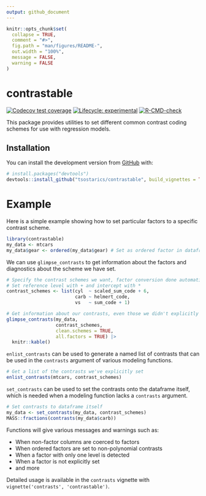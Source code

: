 ```yaml
---
output: github_document
---
```


<!-- README.md is generated from README.Rmd. Please edit that file -->

```r
knitr::opts_chunk$set(
  collapse = TRUE,
  comment = "#>",
  fig.path = "man/figures/README-",
  out.width = "100%",
  message = FALSE,
  warning = FALSE
)
```

# contrastable

<!-- badges: start -->
[![Codecov test coverage](https://codecov.io/gh/tsostarics/contrastable/branch/main/graph/badge.svg?token=PW2NOWO8NE)](https://codecov.io/gh/tsostarics/contrastable?branch=main)
[![Lifecycle: experimental](https://img.shields.io/badge/lifecycle-experimental-orange.svg)](https://lifecycle.r-lib.org/articles/stages.html#experimental)
[![R-CMD-check](https://github.com/tsostarics/contrastable/workflows/R-CMD-check/badge.svg)](https://github.com/tsostarics/contrastable/actions)
<!-- badges: end -->

This package provides utilities to set different common contrast coding schemes
for use with regression models.

## Installation

You can install the development version from [GitHub](https://github.com/) with:

``` r
# install.packages("devtools")
devtools::install_github("tsostarics/contrastable", build_vignettes = TRUE)
```

# Example

Here is a simple example showing how to set particular factors to a specific
contrast scheme. 

```r
library(contrastable)
my_data <- mtcars
my_data$gear <- ordered(my_data$gear) # Set as ordered factor in dataframe
```

We can use `glimpse_contrasts` to get information about
the factors and diagnostics about the scheme we have set.

```r
# Specify the contrast schemes we want, factor conversion done automatically
# Set reference level with + and intercept with *
contrast_schemes <- list(cyl  ~ scaled_sum_code + 6,
                         carb ~ helmert_code,
                         vs   ~ sum_code + 1)

# Get information about our contrasts, even those we didn't explicitly set
glimpse_contrasts(my_data, 
                  contrast_schemes, 
                  clean.schemes = TRUE,
                  all.factors = TRUE) |> 
  knitr::kable()
```


`enlist_contrasts` can be used to generate a named list of contrasts
that can be used in the `contrasts` argument of various modeling functions.

```r
# Get a list of the contrasts we've explicitly set
enlist_contrasts(mtcars, contrast_schemes)
```

`set_contrasts` can be used to set the contrasts onto the dataframe itself,
which is needed when a modeling function lacks a `contrasts` argument.

```r
# Set contrasts to dataframe itself
my_data <- set_contrasts(my_data, contrast_schemes)
MASS::fractions(contrasts(my_data$carb))
```

Functions will give various messages and warnings such as:

 - When non-factor columns are coerced to factors
 - When ordered factors are set to non-polynomial contrasts
 - When a factor with only one level is detected
 - When a factor is not explicitly set
 - and more


Detailed usage is available in the `contrasts` vignette with 
`vignette('contrasts', 'contrastable')`.
